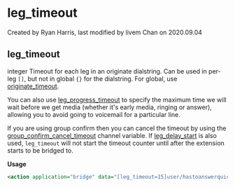 
# leg_timeout 

 Created by  Ryan Harris, last modified by  livem Chan on 2020.09.04

## leg_timeout

integer Timeout for each leg in an originate dialstring. Can be used in per-leg `[]`, but not in global `{}` for the dialstring. For global, use [originate\_timeout](../FreeSWITCH-Explained/Dialplan/Variables-Master-List_16352570.mdx#originate_timeout).

You can also use [leg\_progress\_timeout](../FreeSWITCH-Explained/Dialplan/Variables-Master-List_16352570.mdx#leg_progress_timeout) to specify the maximum time we will wait before we get media (whether it's early media, ringing or answer), allowing you to avoid going to voicemail for a particular line.

If you are using group confirm then you can cancel the timeout by using the [group\_confirm\_cancel\_timeout](../FreeSWITCH-Explained/Dialplan/Variables-Master-List_16352570.mdx#group_confirm_cancel_timeout) channel variable. If [leg\_delay\_start](../FreeSWITCH-Explained/Dialplan/Variables-Master-List_16352570.mdx#leg_delay_start) is also used, `leg_timeout` will not start the timeout counter until after the extension starts to be bridged to.

**Usage**

```xml
<action application="bridge" data="[leg_timeout=15]user/hastoanswerquickly/some.domain.com,[leg_timeout=60]user/hasaminutetoanswer@some.domain.com"/>
```


